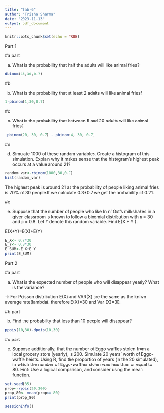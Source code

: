 ```yaml
---
title: "lab-6"
author: "Trisha Sharma"
date: "2023-11-13"
output: pdf_document
---
```


```r
knitr::opts_chunk$set(echo = TRUE)
```
Part 1

#a part


a) What is the probability that half the adults will like animal fries?
```r
dbinom(15,30,0.7)
```




#b

b) What is the probability that at least 2 adults will like animal fries?
```r
1-pbinom(1,30,0.7)
```

#c


c) What is the probability that between 5 and 20 adults will like animal fries?
```r
 pbinom(20, 30, 0.7) - pbinom(4, 30, 0.7)
```


#d

d) Simulate 1000 of these random variables. Create a histogram of this simulation. Explain why it
makes sense that the histogram’s highest peak occurs at a value around 21?


```r
random_var<-rbinom(1000,30,0.7)
hist(random_var)
```
The highest peak is around 21 as the probability of people liking animal fries is 70% of 30 people.If we calculate 0.3*0.7 we get the probability of 0.21.



#e



(e) Suppose that the number of people who like In n’ Out’s milkshakes in a given classroom is known
to follow a binomial distribution with n = 30 and p = 0.8. Let Y denote this random variable.
Find E(X + Y ).


E(X+Y)=E(X)+E(Y)

```r
E_X<- 0.7*30
E_Y<- 0.8*30
E_SUM<-E_X+E_Y
print(E_SUM)
```

Part 2


#a part


a) What is the expected number of people who will disappear yearly? What is the variance?

->  For Poisson distribution E(X) and VAR(X) are the same as the kniwn average rate(lambda).
therefore E(X)=30 and Var (X)=30.


#b part 


b) Find the probability that less than 10 people will disappear?
```r
ppois(10,30)-dpois(10,30)
```


#c part 


c) Suppose additionally, that the number of Eggo waffles stolen from a local grocery store (yearly),
is 200. Simulate 20 years’ worth of Eggo-waffle heists. Using R, find the proportion of years (in
the 20 simulated), in which the number of Eggo-waffles stolen was less than or equal to 80. Hint:
Use a logical comparison, and consider using the mean function.


```r
set.seed(35)
prop<-rpois(20,200)
prop_80<- mean(prop<= 80)
print(prop_80)

```

```r
sessionInfo()
```

